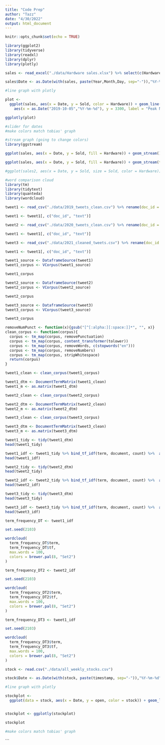 ```yaml
---
title: "Code Prep"
author: "Tazz"
date: "4/30/2022"
output: html_document
---
```


```r
knitr::opts_chunk$set(echo = TRUE)
```

```r
library(ggplot2)
library(tidyverse)
library(readxl)
library(dplyr)
library(plotly)

sales <- read_excel("./data/Hardware sales.xlsx") %>% select(c(Hardware,Region,Day,Year,Month,Sales)) %>% mutate(Sold = (Sales/1000))

sales$Date <- as.Date(with(sales, paste(Year,Month,Day, sep="-")),"%Y-%m-%d")
```

```r
#line graph with plotly 

plot <-
  ggplot(sales, aes(x = Date, y = Sold, color = Hardware)) + geom_line() + geom_text(
    aes(x = as.Date("2019-10-05","%Y-%m-%d"), y = 3300, label = "Peak NS sales")) + theme_classic()

ggplotly(plot)

#slider for dates 
#make colors match tobias' graph
```

```r
#stream graph (going to change colors)
library(ggstream)

ggplot(sales, aes(x = Date, y = Sold, fill = Hardware)) + geom_stream()
```
```r
ggplot(sales, aes(x = Date, y = Sold, fill = Hardware)) + geom_stream(type = "ridge")
```
```r
#ggplot(sales2, aes(x = Date, y = Sold, size = Sold, color = Hardware)) + geom_point() + scale_x_log10() + theme_bw() + labs(title = 'Year: {frame_time}', x = )
```


```r
#word comparison cloud
library(tm)
library(tidytext)
library(quanteda)
library(wordcloud)

tweet1 <- read_csv("./data/2019_tweets_clean.csv") %>% rename(doc_id = id) %>% rename( raw = text) %>% rename(text = cleaned) 

tweet1 <- tweet1[, c("doc_id", "text")]

tweet2 <- read_csv("./data/2020_tweets_clean.csv") %>% rename(doc_id = id) %>% rename( raw = text) %>% rename(text = cleaned) 

tweet1 <- tweet1[, c("doc_id", "text")]

tweet3 <- read_csv("./data/2021_cleaned_tweets.csv") %>% rename(doc_id = id) %>% rename( raw = text) %>% rename(text = cleaned) 

tweet1 <- tweet1[, c("doc_id", "text")]
```

```r
tweet1_source <- DataframeSource(tweet1)
tweet1_corpus <- VCorpus(tweet1_source)

tweet1_corpus

tweet2_source <- DataframeSource(tweet2)
tweet2_corpus <- VCorpus(tweet2_source)

tweet2_corpus

tweet3_source <- DataframeSource(tweet3)
tweet3_corpus <- VCorpus(tweet3_source)

tweet3_corpus

removeNumPunct <- function(x){gsub("[^[:alpha:][:space:]]*", "", x)}
clean_corpus <- function(corpus){
  corpus <- tm_map(corpus, removePunctuation)
  corpus <- tm_map(corpus, content_transformer(tolower))
  corpus <- tm_map(corpus, removeWords, c(stopwords("en")))
  corpus <- tm_map(corpus, removeNumbers)
  corpus <- tm_map(corpus, stripWhitespace)
  return(corpus)
}

tweet1_clean <- clean_corpus(tweet1_corpus)

tweet1_dtm <- DocumentTermMatrix(tweet1_clean)
tweet1_m <- as.matrix(tweet1_dtm)

tweet2_clean <- clean_corpus(tweet2_corpus)

tweet2_dtm <- DocumentTermMatrix(tweet2_clean)
tweet2_m <- as.matrix(tweet2_dtm)

tweet3_clean <- clean_corpus(tweet3_corpus)

tweet3_dtm <- DocumentTermMatrix(tweet3_clean)
tweet3_m <- as.matrix(tweet3_dtm)
```

```r
tweet1_tidy <- tidy(tweet1_dtm)
head(tweet1_tidy)

tweet1_idf <- tweet1_tidy %>% bind_tf_idf(term, document, count) %>%  arrange(desc(tf_idf))
head(tweet1_idf)

tweet2_tidy <- tidy(tweet2_dtm)
head(tweet2_tidy)

tweet2_idf <- tweet2_tidy %>% bind_tf_idf(term, document, count) %>%  arrange(desc(tf_idf))
head(tweet2_idf)

tweet3_tidy <- tidy(tweet3_dtm)
head(tweet3_tidy)

tweet3_idf <- tweet3_tidy %>% bind_tf_idf(term, document, count) %>%  arrange(desc(tf_idf))
head(tweet3_idf)
```

```r
term_frequency_DT <- tweet1_idf

set.seed(2103)

wordcloud(
  term_frequency_DT$term,
  term_frequency_DT$tf,
  max.words = 100,
  colors = brewer.pal(8, "Set2")
)

```

```r
term_frequency_DT2 <- tweet2_idf

set.seed(2103)

wordcloud(
  term_frequency_DT2$term,
  term_frequency_DT2$tf,
  max.words = 100,
  colors = brewer.pal(8, "Set2")
)
```

```r
term_frequency_DT3 <- tweet1_idf

set.seed(2103)

wordcloud(
  term_frequency_DT3$term,
  term_frequency_DT3$tf,
  max.words = 100,
  colors = brewer.pal(8, "Set2")
)
```

```r
stock <- read.csv("./data/all_weekly_stocks.csv")

stock$Date <- as.Date(with(stock, paste(timestamp, sep="-")),"%Y-%m-%d")
```

```r
#line graph with plotly 

stockplot <-
  ggplot(data = stock, aes(x = Date, y = open, color = stock)) + geom_line() + theme_classic() + geom_vline(xintercept = as.numeric(as.Date("2020-03-27")), linetype =4) + ggtitle("Stock changes of top 10 Game companies from 2019-2022") + xlab("Date") + ylab("Price at Open")


stockplot <- ggplotly(stockplot)

stockplot

#make colors match tobias' graph
```
```

